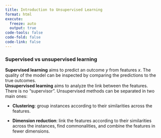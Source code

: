 ```yaml
---
title: Introduction to Unsupervised Learning
format: html
execute:
  freeze: auto
  output: true
code-tools: false
code-fold: false
code-link: false
---
```

### Supervised vs unsupervised learning

**Supervised learning** aims to predict an outcome $y$ from features
$x$. The quality of the model can be inspected by comparing the
predictions to the true outcomes.\
**Unsupervised learning** aims to analyze the link between the features.
There is no "supervisor". Unsupervised methods can be separated in two
main ones:

-   **Clustering**: group instances according to their similarities
    across the features.

-   **Dimension reduction**: link the features according to their
    similarities across the instances, find commonalities, and combine
    the features in fewer dimensions.
